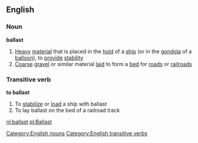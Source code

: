 ==English==
===Noun===
'''ballast'''
#[[Heavy]] [[material]] that is placed in the [[hold]] of a [[ship]] (or in the [[gondola]] of a [[balloon]]), to [[provide]] [[stability]]
#[[Coarse]] [[gravel]] or similar material [[laid]] to form a [[bed]] for [[road]]s or [[railroad]]s
===Transitive verb===
'''to ballast'''
#To [[stabilize]] or [[load]] a ship with ballast
#To lay ballast on the bed of a railroad track
[[Category:English nouns]]
[[Category:English transitive verbs]]

[[nl:ballast]]
[[pl:Ballast]]